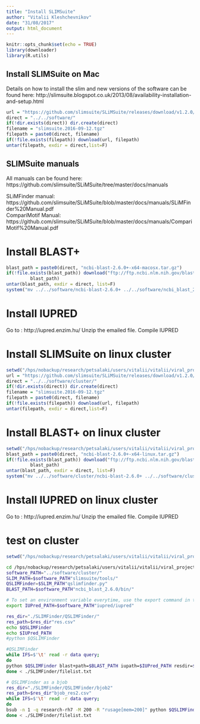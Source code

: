 ```yaml
---
title: "Install SLIMSuite"
author: "Vitalii Kleshchevnikov"
date: "31/08/2017"
output: html_document
---
```


```r
knitr::opts_chunk$set(echo = TRUE)
library(downloader)
library(R.utils)
```

## Install SLIMSuite on Mac

Details on how to install the slim and new versions of the software can be found here:   http://slimsuite.blogspot.co.uk/2013/08/availability-installation-and-setup.html  

```r
url = "https://github.com/slimsuite/SLiMSuite/releases/download/v1.2.0/slimsuite.2016-09-12.tgz"
direct = "../../software/"
if(!dir.exists(direct)) dir.create(direct)
filename = "slimsuite.2016-09-12.tgz"
filepath = paste0(direct, filename)
if(!file.exists(filepath)) download(url, filepath)
untar(filepath, exdir = direct,list=F)
```

## SLIMSuite manuals

All manuals can be found here: https://github.com/slimsuite/SLiMSuite/tree/master/docs/manuals   
  
SLiMFinder manual: https://github.com/slimsuite/SLiMSuite/blob/master/docs/manuals/SLiMFinder%20Manual.pdf  
CompariMotif Manual: https://github.com/slimsuite/SLiMSuite/blob/master/docs/manuals/CompariMotif%20Manual.pdf  

# Install BLAST+

```r
blast_path = paste0(direct, "ncbi-blast-2.6.0+-x64-macosx.tar.gz")
if(!file.exists(blast_path)) download("ftp://ftp.ncbi.nlm.nih.gov/blast/executables/blast+/LATEST/ncbi-blast-2.6.0+-x64-macosx.tar.gz",
         blast_path)
untar(blast_path, exdir = direct, list=F)
system("mv ../../software/ncbi-blast-2.6.0+ ../../software/ncbi_blast_2.6.0")

```

# Install IUPRED

Go to : http://iupred.enzim.hu/
Unzip the emailed file.
Compile IUPRED

# Install SLIMSuite on linux cluster

```r
setwd("/hps/nobackup/research/petsalaki/users/vitalii/vitalii/viral_project/setup/")
url = "https://github.com/slimsuite/SLiMSuite/releases/download/v1.2.0/slimsuite.2016-09-12.tgz"
direct = "../../software/cluster/"
if(!dir.exists(direct)) dir.create(direct)
filename = "slimsuite.2016-09-12.tgz"
filepath = paste0(direct, filename)
if(!file.exists(filepath)) download(url, filepath)
untar(filepath, exdir = direct,list=F)
```

# Install BLAST+ on linux cluster

```r
setwd("/hps/nobackup/research/petsalaki/users/vitalii/vitalii/viral_project/setup/")
blast_path = paste0(direct, "ncbi-blast-2.6.0+-x64-linux.tar.gz")
if(!file.exists(blast_path)) download("ftp://ftp.ncbi.nlm.nih.gov/blast/executables/blast+/LATEST/ncbi-blast-2.6.0+-x64-linux.tar.gz",
         blast_path)
untar(blast_path, exdir = direct, list=F)
system("mv ../../software/cluster/ncbi-blast-2.6.0+ ../../software/cluster/ncbi_blast_2.6.0")

```

# Install IUPRED on linux cluster

Go to : http://iupred.enzim.hu/
Unzip the emailed file.
Compile IUPRED

# test on cluster

```r
setwd("/hps/nobackup/research/petsalaki/users/vitalii/vitalii/viral_project/setup/")
```

```bash
cd /hps/nobackup/research/petsalaki/users/vitalii/vitalii/viral_project/
software_PATH="../software/cluster/"
SLIM_PATH=$software_PATH"slimsuite/tools/"
QSLIMFinder=$SLIM_PATH"qslimfinder.py"
BLAST_PATH=$software_PATH"ncbi_blast_2.6.0/bin/"

# To set an environment variable everytime, use the export command in the .bashrc file (or the appropriate initialization file for your shell).
export IUPred_PATH=$software_PATH"iupred/iupred"

res_dir="./SLIMFinder/QSLIMFinder/"
res_path=$res_dir"res.csv"
echo $QSLIMFinder
echo $IUPred_PATH
#python $QSLIMFinder 

#QSLIMFinder
while IFS=$'\t' read -r data query;
do
python $QSLIMFinder blast+path=$BLAST_PATH iupath=$IUPred_PATH resdir=$res_dir resfile=$res_path seqin=$data query=$query dismask=T consmask=T cloudfix=F probcut=0.5
done < ./SLIMFinder/filelist.txt

# QSLIMFinder as a bjob
res_dir="./SLIMFinder/QSLIMFinder/bjob2"
res_path=$res_dir"bjob_res2.csv"
while IFS=$'\t' read -r data query;
do
bsub -n 1 -q research-rh7 -M 200 -R "rusage[mem=200]" python $QSLIMFinder blast+path=$BLAST_PATH iupath=$IUPred_PATH resdir=$res_dir resfile=$res_path seqin=$data query=$query dismask=T consmask=T cloudfix=F probcut=0.5
done < ./SLIMFinder/filelist.txt
```
